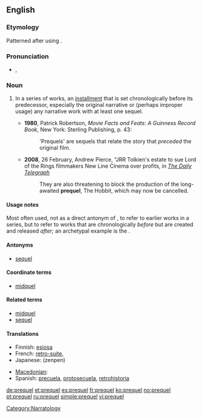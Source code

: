 ==English==

===Etymology===
Patterned after {{term|sequel||lang=en}} using {{term|pre-||before|lang=en}}.

===Pronunciation===
* {{IPA|/ˈpɹiːkwəl/}}, {{SAMPA|/"pri:kw@l/}}

===Noun===
{{en-noun}}

# {{narratology}} In a series of works, an [[installment]] that is set chronologically before its predecessor, especially the original narrative or (perhaps improper usage) any narrative work with at least one sequel.
#* '''1980''', Patrick Robertson, ''Movie Facts and Feats: A Guinness Record Book'', New York: Sterling Publishing, p. 43:
#*: 'Prequels' are sequels that relate the story that ''preceded'' the original film.
#* '''2008''', 26 February, Andrew Pierce, "JRR Tolkien's estate to sue Lord of the Rings filmmakers New Line Cinema over profits, in ''[[w:The Daily Telegraph|The Daily Telegraph]]''
#*: They are also threatening to block the production of the long-awaited '''prequel''', The Hobbit, which may now be cancelled.

====Usage notes====
Most often used, not as a direct antonym of {{term|sequel}}, to refer to earlier works in a series, but to refer to works that are chronologically ''before'' but are created and released ''after;'' an archetypal example is the {{w|Star Wars prequel trilogy|''Star Wars'' prequel trilogy}}.

====Antonyms====
* [[sequel]]

====Coordinate terms====
* [[midquel]]

====Related terms====
* [[midquel]]
* [[sequel]]

====Translations====
{{trans-top|in a series of works, an installment that is set chronologically before its predecessor}}
* Finnish: [[esiosa]]
* French: [[retro-suite]], {{t-|fr|préquelle|f}}
* Japanese: {{Jpan|[[前編]]}} (zenpen)
{{trans-mid}}
* [[Macedonian]]: {{t|mk|ретропродолжение|n|tr=retroprodolžénie}}
* Spanish: [[precuela]], [[protosecuela]], [[retrohistoria]]
{{trans-bottom}}

[[Category:Narratology]]

[[de:prequel]]
[[et:prequel]]
[[es:prequel]]
[[fr:prequel]]
[[ko:prequel]]
[[no:prequel]]
[[pt:prequel]]
[[ru:prequel]]
[[simple:prequel]]
[[vi:prequel]]